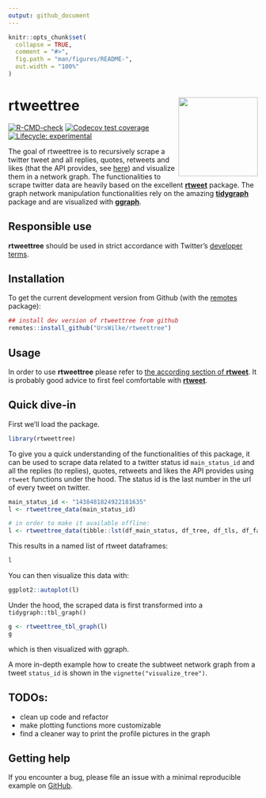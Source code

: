 ```yaml
---
output: github_document
---
```


<!-- README.md is generated from README.Rmd. Please edit that file -->

```r
knitr::opts_chunk$set(
  collapse = TRUE,
  comment = "#>",
  fig.path = "man/figures/README-",
  out.width = "100%"
)

```

<!-- The logo was created in the repo https://github.com/urswilke/rtweettree_hex -->
# rtweettree  <img src="man/figures/hex_sticker.png" width="160px" align="right" />

<!-- badges: start -->
[![R-CMD-check](https://github.com/urswilke/rtweettree/workflows/R-CMD-check/badge.svg)](https://github.com/urswilke/rtweettree/actions)
[![Codecov test coverage](https://codecov.io/gh/urswilke/rtweettree/branch/master/graph/badge.svg)](https://codecov.io/gh/urswilke/rtweettree?branch=master)
[![Lifecycle: experimental](https://img.shields.io/badge/lifecycle-experimental-orange.svg)](https://lifecycle.r-lib.org/articles/stages.html#experimental)
<!-- badges: end -->

The goal of rtweettree is to recursively scrape a twitter tweet and all replies, quotes, retweets and likes (that the API provides, see [here](https://community.rstudio.com/t/rtweet-package-extract-specific-tweets-from-specific-user/45206/2)) and visualize them in a network graph. The functionalities to scrape twitter data are heavily based on the excellent [**rtweet**](https://github.com/ropensci/rtweet) package. The graph network manipulation functionalities rely on the amazing [**tidygraph**](https://github.com/thomasp85/tidygraph) package and are visualized with [**ggraph**](https://github.com/thomasp85/ggraph).

## Responsible use

**rtweettree** should be used in strict accordance with Twitter's [developer terms](https://developer.twitter.com/en/developer-terms/more-on-restricted-use-cases).

## Installation

To get the current development version from Github (with the [remotes](https://github.com/r-lib/remotes) package):

```r
## install dev version of rtweettree from github
remotes::install_github("UrsWilke/rtweettree")
```


## Usage

In order to use **rtweettree** please refer to [the according section of
**rtweet**](https://github.com/ropensci/rtweet#usage). It is probably good
advice to first feel comfortable with
[**rtweet**](https://github.com/ropensci/rtweet).

## Quick dive-in

First we'll load the package.

```r
library(rtweettree)
```

To give you a quick understanding of the functionalities of this package, it can
be used to scrape data related to a twitter status id `main_status_id` and all
the replies (to replies), quotes, retweets and likes the API provides using
`rtweet` functions under the hood. The status id is the last number in the url
of every tweet on twitter.



```r
main_status_id <- "1438481824922181635"
l <- rtweettree_data(main_status_id)
```


```r
# in order to make it available offline:
l <- rtweettree_data(tibble::lst(df_main_status, df_tree, df_tls, df_favs, df_retweets))
```

This results in a named list of rtweet dataframes:
```r
l
```

You can then visualize this data with: 

```r
ggplot2::autoplot(l)
```

Under the hood, the scraped data is first transformed into a `tidygraph::tbl_graph()`

```r
g <- rtweettree_tbl_graph(l)
g
```

which is then visualized with ggraph.


A more in-depth example how to create the subtweet network graph from a tweet
`status_id` is shown in the `vignette("visualize_tree")`.

## TODOs:

* clean up code and refactor
* make plotting functions more customizable
* find a cleaner way to print the profile pictures in the graph

## Getting help

If you encounter a bug, please file an issue with a minimal reproducible example on [GitHub](https://github.com/urswilke/rtweettree/issues).

